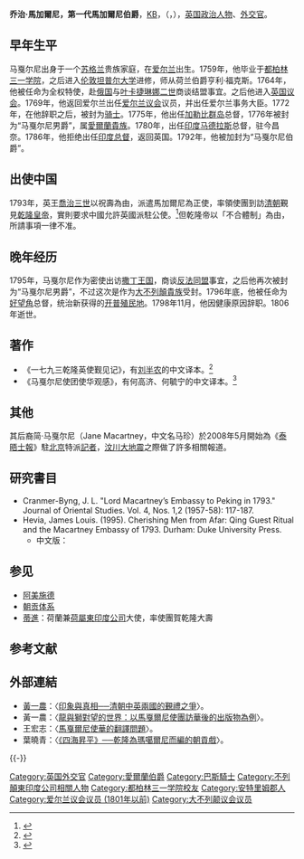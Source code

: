 {{noteTA
|T=zh-hans:第一代马戛尔尼伯爵喬治·馬戛爾尼;zh-hant:第一代馬加爾尼伯爵喬治·馬加爾尼;zh-hk:第一代馬甘尼伯爵佐治·馬甘尼;zh:第一代馬加爾尼伯爵喬治·馬加爾尼
|1=zh:佐治;zh-hans:乔治;zh-hk:佐治;zh-sg:乔治;zh-tw:喬治;zh-cn:乔治
|2=zh-hans:马戛尔尼;zh-tw:馬加爾尼;zh-hk:馬甘尼;zh:馬加爾尼
}}

{{For|同名的原英国驻喀什总领事|马继业}}
{{Infobox Officeholder
|honorific-prefix = [[非常尊敬的|非常尊敬的]]
|name = -{zh-hans:马戛尔尼伯爵; zh-hk:馬甘尼伯爵; zh-tw:馬加爾尼伯爵; zh-cn:马戛尔尼伯爵}-
|original_name    = The Right Honourable The Earl Macartney
|honorific-suffix = {{Post-nominals|post-noms=[[巴斯勳章|KB]]}}，{{Post-nominals|post-noms={{link-en|愛爾蘭樞密院|Privy Council of Ireland|PC(Ire)}}}}
|image = George Macartney, 1st Earl Macartney by Lemuel Francis Abbott.jpg
|caption = 马戛尔尼伯爵画像，{{tsl|en|Lemuel Francis Abbott|莱缪尔·弗朗西斯·阿博特}}绘
|birth_date = {{Birth date|1737|5|14|df=y}}
|birth_place = {{flag|Kingdom of Ireland|1542}}[[安特里姆郡|安特里姆郡]] 
|death_date = {{Death date and age|1806|5|31|1737|5|14|df=y}}
|death_place = {{flag|UKGBI}}[[英格兰|英格兰]]密德萨斯郡
|alma_mater = [[都柏林三一学院|都柏林三一学院]]
|influences = Henry Fox, 1st Baron Holland
|office = [[格林纳达总督|格林纳达总督]]
|term = 1776年–1779年
|monarch = [[喬治三世|喬治三世]]
|predecessor = {{tsl|en|Sir William Young, 1st Baronet|威廉·扬}}
|successor = Jean-François, comte de Durat
|office1  = [[马德拉斯|马德拉斯]]总督
|monarch1 = [[喬治三世|喬治三世]]
|term_start1 = 1781年6月22日
|term_end1 = 1785年6月14日
|predecessor1 = Thomas Rumbold
|successor1 = {{tsl|en|Archibald Campbell (British Army officer)|阿奇博尔·坎贝尔}}
|office2 = [[开普殖民地|开普殖民地]]总督
|term2 = 1797年–1798年
|monarch2 = [[喬治三世|喬治三世]]
|predecessor2 = Abraham Josias Sluysken
|successor2 = [[弗朗西斯·邓达斯|弗朗西斯·邓达斯]]
}}

'''乔治·馬加爾尼，第一代馬加爾尼伯爵'''，[[巴斯勳章|KB]]，{{link-en|愛爾蘭樞密院|Privy Council of Ireland|PC(Ire)}}（{{lang-en|'''George Macartney, 1st Earl Macartney'''}}，{{bd|1737年|5月14日|1806年|5月31日|catIdx=M}}），[[英国|英国]][[政治人物|政治人物]]、[[外交官|外交官]]。

== 早年生平 ==
马戛尔尼出身于一个[[苏格兰|苏格兰]]贵族家庭，在[[爱尔兰|爱尔兰]]出生。1759年，他毕业于[[都柏林|都柏林]][[三一學院_(都柏林)|三一学院]]，之后进入[[伦敦|伦敦]][[坦普尔大学|坦普尔大学]]进修，师从荷兰伯爵亨利·福克斯。1764年，他被任命为全权特使，赴[[俄罗斯帝国|俄国]]与[[叶卡捷琳娜二世|叶卡捷琳娜二世]]商谈结盟事宜。之后他进入[[英国议会|英国议会]]。1769年，他返回爱尔兰出任[[爱尔兰议会|爱尔兰议会]]议员，并出任爱尔兰事务大臣。1772年，在他辞职之后，被封为[[骑士|骑士]]。1775年，他出任[[加勒比群岛|加勒比群岛]]总督，1776年被封为“马戛尔尼男爵”，属[[愛爾蘭貴族爵位|愛爾蘭貴族]]。1780年，出任[[印度|印度]][[马德拉斯|马德拉斯]]总督，驻今昌奈。1786年，他拒绝出任[[印度总督|印度总督]]，返回英国。1792年，他被加封为“马戛尔尼伯爵”。

==出使中国==
{{Main|馬加爾尼使團}}1793年，英王[[喬治三世|喬治三世]]以祝壽為由，派遣馬加爾尼為正使，率領使團到訪[[清|清朝]]覲見[[乾隆皇帝|乾隆皇帝]]，實則要求中國允許英國派駐公使。<ref>{{Cite wikisource|wslink=清史稿/卷154|title=清史稿　志一百二十九　邦交二英吉利|author=趙爾巽|date=|quote=五十八年，英國王雅治遣使臣馬戛爾尼等來朝貢，表請派人駐京，及通市浙江寧波、珠山、天津、廣東等地，並求減關稅，不許。}}</ref>但乾隆帝以「不合體制」為由，所請事項一律不准。

== 晚年经历 ==
1795年，马戛尔尼作为密使出访[[撒丁王国|撒丁王国]]，商谈[[反法同盟|反法同盟]]事宜，之后他再次被封为“马戛尔尼男爵”，不过这次是作为[[大不列顛貴族|大不列顛貴族]]受封。1796年底，他被任命为[[好望角|好望角]]总督，统治新获得的[[开普殖民地|开普殖民地]]。1798年11月，他因健康原因辞职。1806年逝世。

== 著作 ==
*《一七九三乾隆英使觐见记》，有[[刘半农|刘半农]]的中文译本。<ref name="Macartney2006">{{cite book
|author=Earl George Macartney
|translator=刘半农
|title=《一七九三乾隆英使觐见记》
|url=https://books.google.com/books?id=3AavswEACAAJ
|year=2006年
|publisher=天津人民出版社
|isbn=978-7-201-04944-1}}</ref>
*《马戛尔尼使团使华观感》，有何高济、何毓宁的中文译本。<ref name="MacartneyBarrow2013">{{cite book
|author1 = Earl George Macartney 
|author2 = Sir John Barrow
|translator1 = 何高济
|translator2 = 何毓宁
|title = 《马戛尔尼使团使华观感》
|url=https://books.google.com/books?id=F4-poAEACAAJ
|year=2013年
|publisher=商務印書館
|isbn=978-7-100-08707-0}}</ref>

== 其他 ==
其后裔简·马戛尔尼（Jane Macartney，中文名马珍）於2008年5月開始為《[[泰晤士報|泰晤士報]]》駐[[北京|北京]]特派[[記者|記者]]，[[汶川大地震|汶川大地震]]之際做了許多相關報道。

== 研究書目 ==
* Cranmer-Byng, J. L. "Lord Macartney’s Embassy to Peking in 1793." Journal of Oriental Studies. Vol. 4, Nos. 1,2 (1957-58): 117-187.
* Hevia, James Louis. (1995). Cherishing Men from Afar: Qing Guest Ritual and the Macartney Embassy of 1793. Durham: Duke University Press.
** 中文版：{{cite book |author = 何伟亚 |title = 《怀柔远人：马嘎尔尼使华的中英礼仪冲突》 |location = 北京 |publisher = 社会科学文献出版社 |year = 2002 |language = zh-cn}}

== 参见 ==
{{Portal box|英国|国际关系|历史|人物}}
* [[阿美施德|阿美施德]]
* [[朝贡体系|朝贡体系]]
* [[蒂進|蒂進]]：荷蘭兼[[荷屬東印度公司|荷屬東印度公司]]大使，率使團賀乾隆大壽

== 参考文献 ==
{{Reflist|2}}

== 外部連結 ==
{{Commonscat|George Macartney, 1st Earl Macartney}}
{{stack begin}}
{{Wikiquote}}
{{stack end}}
* [[黃一農|黃一農]]：〈[https://web.archive.org/web/20160304193857/http://hss.nthu.edu.tw/~ylh/uploadfiles/paper202_0.pdf 印象與真相──清朝中英兩國的覲禮之爭]〉。
* 黃一農：〈[https://web.archive.org/web/20140827001822/http://hss.nthu.edu.tw/~ylh/uploadfiles/paper169_0.pdf 龍與獅對望的世界：以馬戛爾尼使團訪華後的出版物為例]〉。
* 王宏志：〈[http://www.mh.sinica.edu.tw/MHDocument/PublicationDetail/PublicationDetail_74.pdf 馬戛爾尼使華的翻譯問題]〉。
*葉曉青：〈[http://www.cuhk.edu.hk/ics/21c/media/articles/c105-200711023.pdf 《四海昇平》──乾隆為瑪噶爾尼而編的朝貢戲]〉。

{{-}}
{{清朝历史事件}}
{{Authority control}}

{{DEFAULTSORT:Macartney, George Macartney, 1st Earl}}
[[Category:英国外交官|Category:英国外交官]]
[[Category:愛爾蘭伯爵|Category:愛爾蘭伯爵]]
[[Category:巴斯騎士|Category:巴斯騎士]]
[[Category:不列顛東印度公司相關人物|Category:不列顛東印度公司相關人物]]
[[Category:都柏林三一学院校友|Category:都柏林三一学院校友]]
[[Category:安特里姆郡人|Category:安特里姆郡人]]
[[Category:爱尔兰议会议员_(1801年以前)|Category:爱尔兰议会议员 (1801年以前)]]
[[Category:大不列颠议会议员|Category:大不列颠议会议员]]